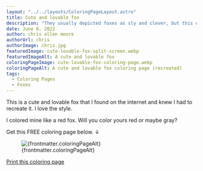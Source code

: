 ```yaml
---
layout: "../../layouts/ColoringPageLayout.astro"
title: Cute and lovable fox
description: "They usually depicted foxes as sly and clever, but this one is also adorable. It's ready for you to color. Free coloring page."
date: June 6, 2022
author: chris allen moore
authorUrl: chris
authorImage: chris.jpg
featuredImage: cute-lovable-fox-split-screen.webp
featuredImageAlt: A cute and lovable fox
coloringPageImage: cute-lovable-fox-coloring-page.webp
coloringPageAlt: A cute and lovable fox coloring page (recreated)
tags:
  - Coloring Pages
  - Foxes
---
```


This is a cute and lovable fox that I found on the internet and knew I had to recreate it. I love the style.

I colored mine like a red fox. Will you color yours red or maybe gray?

Get this FREE coloring page below. ↓

<figure class="text-center mt-0">
  <img
    src={`/images/coloring-pages/${frontmatter.coloringPageImage}/`}
    alt={frontmatter.coloringPageAlt}
    class="w-full"
  />
  <figcaption class="text-sm">{frontmatter.coloringPageAlt}</figcaption>
</figure>

<div class="text-center">
  <a
    target="_blank"
    href={`/images/coloring-pages/${frontmatter.coloringPageImage}/`}
    class="no-underline bg-paradiso-600 hover:bg-paradiso-700 text-white py-4 px-5 rounded-full leading-normal"
  >
    <span>Print this coloring page</span>
  </a>
</div>
